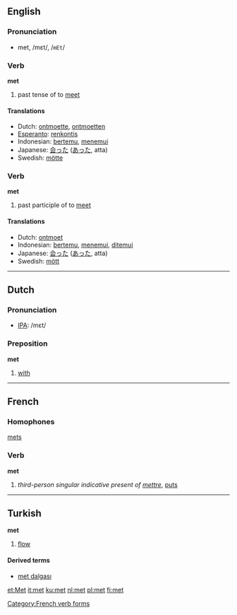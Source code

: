 ==English==

{{rank|able|five|need|394|met|boy|c.|strong}}

=== Pronunciation ===
*met, /mεt/, /<tt>mEt</tt>/

=== Verb ===
'''met'''

# past tense of to [[meet]]

==== Translations ====
*Dutch: [[ontmoette]], [[ontmoetten]]
*[[Esperanto]]: [[renkontis]]
*Indonesian: [[temu|bertemu]], [[temu|menemui]]
*Japanese: [[会った]] ([[あった]], atta)
*Swedish: [[mötte]]

=== Verb ===
'''met'''

# past participle of to [[meet]]

==== Translations ====
*Dutch: [[ontmoet]]
*Indonesian: [[temu|bertemu]], [[temu|menemui]], [[temu|ditemui]]
*Japanese: [[会った]] ([[あった]], atta)
*Swedish: [[mött]]

----

==Dutch==
=== Pronunciation ===
*[[w:IPA|IPA]]: /mεt/

=== Preposition ===
'''met'''

# [[with]]
----
==French==
===Homophones===
[[mets]]
===Verb===
'''met'''

# ''third-person singular indicative present of [[mettre]]'', [[put]]s
[[Category:French verb forms]]
----

==Turkish==
<!-- noun or verb? -->
'''met'''

# [[flow]]

====Derived terms====
*[[met dalgası]]

[[et:Met]]
[[it:met]]
[[ku:met]]
[[nl:met]]
[[pl:met]]
[[fi:met]]